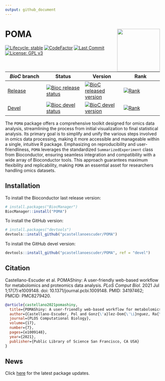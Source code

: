 ```yaml
---
output: github_document
---
```


# POMA <img src='man/figures/logo.png' align="right" height="139" />

  <!-- badges: start -->
  
  [![Lifecycle: stable](https://img.shields.io/badge/lifecycle-stable-brightgreen.svg)](https://www.tidyverse.org/lifecycle/#stable)
  [![CodeFactor](https://www.codefactor.io/repository/github/pcastellanoescuder/POMA/badge)](https://www.codefactor.io/repository/github/pcastellanoescuder/POMA)
  [![Last Commit](https://img.shields.io/github/last-commit/pcastellanoescuder/POMA.svg)](https://github.com/pcastellanoescuder/POMA/commits/master)
  [![License: GPL v3](https://img.shields.io/badge/License-GPLv3-blue.svg)](https://www.gnu.org/licenses/gpl-3.0)
  <!-- [![R-CMD-check](https://github.com/pcastellanoescuder/POMA/actions/workflows/R-CMD-check.yaml/badge.svg)](https://github.com/pcastellanoescuder/POMA/actions/workflows/R-CMD-check.yaml) -->
  <!-- [![Codecov test coverage](https://codecov.io/gh/pcastellanoescuder/POMA/branch/master/graph/badge.svg)](https://codecov.io/gh/pcastellanoescuder/POMA?branch=master) -->

| _BioC_ branch 	| Status 	| Version 	| Rank 	|
|-	|-	|-	|-	|
| [Release](http://bioconductor.org/packages/release/bioc/html/POMA.html) 	| [![Bioc release status](https://bioconductor.org/shields/build/release/bioc/POMA.svg)](https://bioconductor.org/checkResults/release/bioc-LATEST/POMA/) 	| [![BioC released version](https://img.shields.io/badge/release%20version-1.14.0-blue.svg)](https://www.bioconductor.org/packages/POMA) | [![Rank](http://www.bioconductor.org/shields/downloads/release/POMA.svg)](https://bioconductor.org/packages/stats/bioc/POMA) 	|
| [Devel](http://bioconductor.org/packages/devel/bioc/html/POMA.html) 	| [![Bioc devel status](https://bioconductor.org/shields/build/devel/bioc/POMA.svg)](https://bioconductor.org/checkResults/devel/bioc-LATEST/POMA/) 	| [![BioC devel version](https://img.shields.io/badge/devel%20version-1.15.13-blue.svg)](https://bioconductor.org/packages/devel/bioc/html/POMA.html) 	| [![Rank](http://www.bioconductor.org/shields/downloads/devel/POMA.svg)](https://bioconductor.org/packages/stats/bioc/POMA) 	|

  <!-- badges: end -->

The `POMA` package offers a comprehensive toolkit designed for omics data analysis, streamlining the process from initial visualization to final statistical analysis. Its primary goal is to simplify and unify the various steps involved in omics data processing, making it more accessible and manageable within a single, intuitive R package. Emphasizing on reproducibility and user-friendliness, `POMA` leverages the standardized `SummarizedExperiment` class from Bioconductor, ensuring seamless integration and compatibility with a wide array of Bioconductor tools. This approach guarantees maximum flexibility and replicability, making `POMA` an essential asset for researchers handling omics datasets.   

<!-- 
## push to Bioc (upstream remote at git@git.bioconductor.org)
git push upstream main:devel

## push to GitHub (origin remote)
git push origin main
-->

## Installation

To install the Bioconductor last release version:

```r
# install.packages("BiocManager")
BiocManager::install("POMA")
```

To install the GitHub version:

```r
# install.packages("devtools")
devtools::install_github("pcastellanoescuder/POMA")
```

To install the GitHub devel version:

```r
devtools::install_github("pcastellanoescuder/POMA", ref = "devel")
```

## Citation

Castellano-Escuder et al. POMAShiny: A user-friendly web-based workflow for metabolomics and proteomics data analysis. _PLoS Comput Biol._ 2021 Jul 1;17(7):e1009148. doi: 10.1371/journal.pcbi.1009148. PMID: 34197462; PMCID: PMC8279420.

```bibtex
@article{castellano2021pomashiny,
  title={POMAShiny: A user-friendly web-based workflow for metabolomics and proteomics data analysis},
  author={Castellano-Escuder, Pol and Gonz{\'a}lez-Dom{\'\i}nguez, Ra{\'u}l and Carmona-Pontaque, Francesc and Andr{\'e}s-Lacueva, Cristina and S{\'a}nchez-Pla, Alex},
  journal={PLOS Computational Biology},
  volume={17},
  number={7},
  pages={e1009148},
  year={2021},
  publisher={Public Library of Science San Francisco, CA USA}
}
```

## News

Click [here](https://github.com/pcastellanoescuder/POMA/blob/master/NEWS.md) for the latest package updates.      

